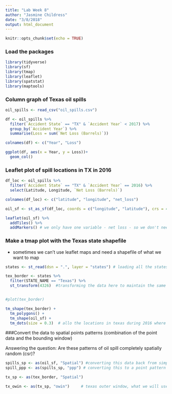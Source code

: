 ```yaml
---
title: "Lab Week 8"
author: "Jasmine Childress"
date: "3/8/2018"
output: html_document
---
```


```r
knitr::opts_chunk$set(echo = TRUE)
```

### Load the packages
```r

library(tidyverse)
library(sf)
library(tmap)
library(leaflet)
library(spatstat)
library(maptools)

```


### Column graph of Texas oil spills


```r

oil_spills <- read_csv("oil_spills.csv")

df <- oil_spills %>%
  filter(`Accident State` == "TX" & `Accident Year` < 2017) %>% 
  group_by(`Accident Year`) %>% 
  summarise(Loss = sum(`Net Loss (Barrels)`))

colnames(df) <- c("Year", "Loss")

ggplot(df, aes(x = Year, y = Loss))+
  geom_col()

```


### Leaflet plot of spill locations in TX in 2016
```r

df_loc <- oil_spills %>% 
  filter(`Accident State` == "TX" & `Accident Year` == 2016) %>% 
  select(Latitude, Longitude, `Net Loss (Barrels)`)

colnames(df_loc) <- c("latitude", "longitude", "net_loss")

oil_sf <- st_as_sf(df_loc, coords = c("longitude", "latitude"), crs = 4326) # making the data frame have "simple features" (sf), so that coordinates are sticky - they remain with data points

leaflet(oil_sf) %>% 
  addTiles() %>% 
  addMarkers() # we only have one variable - net loss - so we don't need to specify anything in this command

```



### Make a tmap plot with the Texas state shapefile
- sometimes we can't use leaflet maps and need a shapefile of what we want to map
```r

states <- st_read(dsn = ".", layer = "states") # loading all the states files in my current working directory

tex_border <- states %>% 
  filter(STATE_NAME == "Texas") %>% 
  st_transform(4326)  #transforming the data here to maintain the same coordinate system


#plot(tex_border)

tm_shape(tex_border) +
  tm_polygons() +
  tm_shape(oil_sf) +
  tm_dots(size = 0.3)  # allo the locations in texas during 2016 where there were oil spills

```

###Convert the data to spatial points patterns (combination of the point data and the bounding window)

Answering the question: Are these patterns of oil spill completely spatially random (csr)?

```r

spills_sp <- as(oil_sf, "Spatial") #converting this data back from simple features to a spatial data fram
spill_ppp <- as(spills_sp, "ppp") # converting this to a point pattern analysis

tx_sp <- as(tex_border, "Spatial")

tx_owin <- as(tx_sp, "owin")     # texas outer window, what we will use to bound our data

```






















